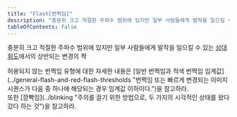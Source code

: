 ```yaml
---
title: "Flash[번쩍임]"
description: "충분히 크고 적절한 주파수 범위에 있지만 일부 사람들에게 발작을 일으킬 수 있는 상대 휘도에서의 상반되는 변경의 짝"
tableOfContents: false
---
```


충분히 크고 적절한 주파수 범위에 있지만 일부 사람들에게 발작을 일으킬 수 있는 [상대 휘도](../relative-luminance "색 공간상에 있는 모든 지점의 상대적 밝기. 가장 어두운 검은색의 경우 0으로, 가장 밝은 흰색의 경우 1로 표준화되어 있음")에서의 상반되는 변경의 짝

<Aside title="참고 1">
허용되지 않는 번쩍임 유형에 대한 자세한 내용은 [일반 번쩍임과 적색 번쩍임 임계값](../general-flash-and-red-flash-thresholds "번쩍임 또는 빠르게 변경되는 이미지 시퀀스가 다음 중 하나에 해당되는 경우 임계값 이하이다.")을 참고하라.
</Aside>

<Aside title="참고 2">
또한 [깜빡임](../blinking "주의를 끌기 위한 방법으로, 두 가지의 시각적인 상태를 왔다 갔다 하는 것")을 참고하라.
</Aside>